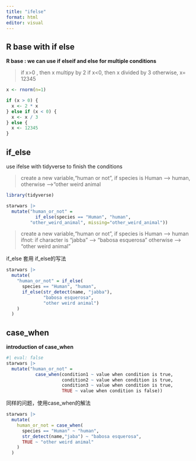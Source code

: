 ```yaml
---
title: "ifelse"
format: html
editor: visual
---
```


## R base with if else

**R base : we can use if elseif and else for multiple conditions**

> if x\>0 , then x multipy by 2 if x\<0, then x divided by 3 otherwise, x= 12345

```r
x <- rnorm(n=1)

if (x > 0) {
  x <- 2 * x
} else if (x < 0) {
  x <- x / 3
} else {
  x <- 12345
}
```

## if_else

use ifelse with tidyverse to finish the conditions

> create a new variable,"human or not", if species is Human –\> human, otherwise –\>"other weird animal

```r
library(tidyverse)

starwars |> 
  mutate("human_or_not" =
           if_else(species == "Human", "human",
         "other_weird_animal", missing="other_weird_animal"))


```

> create a new variable,"human or not", if species is Human –-\> human ifnot: if character is "jabba" --\> "babosa esquerosa" otherwise --\> "other weird animal"

if_else 套用 if_else的写法

```r

starwars |> 
  mutate(
    "human_or_not" = if_else(
      species == "Human", "human",
      if_else(str_detect(name, "jabba"), 
              "babosa esquerosa", 
              "other weird animal")
    )
  )

```

## case_when

**introduction of case_when**

```r
#| eval: false
starwars |> 
  mutate("human_or_not" = 
           case_when(condition1 ~ value when condition is true,
                     condition2 ~ value when condition is true,
                     condition3 ~ value when condition is true,
                     TRUE ~ value when condition is false))
```

同样的问题，使用case_when的解法

```r
starwars |> 
  mutate(
    human_or_not = case_when(
      species == "Human" ~ "human",
      str_detect(name,"jaba") ~ "babosa esquerosa",
      TRUE ~ "other weird animal"
    )
  )
```
